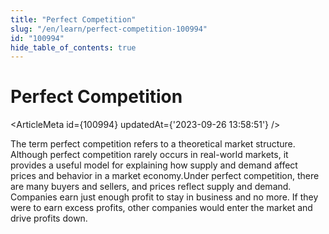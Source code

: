 ```yaml
---
title: "Perfect Competition"
slug: "/en/learn/perfect-competition-100994"
id: "100994"
hide_table_of_contents: true
---
```



# Perfect Competition

<ArticleMeta id={100994} updatedAt={'2023-09-26 13:58:51'} />
<div className='border-solid border-b border-t-0 my-4 border-[var(--ifm-color-gray-300)]' />

The term perfect competition refers to a theoretical market structure. Although perfect competition rarely occurs in real-world markets, it provides a useful model for explaining how supply and demand affect prices and behavior in a market economy.Under perfect competition, there are many buyers and sellers, and prices reflect supply and demand. Companies earn just enough profit to stay in business and no more. If they were to earn excess profits, other companies would enter the market and drive profits down.
